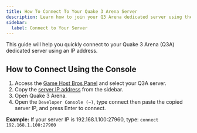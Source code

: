 ```yaml
---
title: How To Connect To Your Quake 3 Arena Server
description: Learn how to join your Q3 Arena dedicated server using the IP address.
sidebar:
  label: Connect to Your Server
---
```


This guide will help you quickly connect to your Quake 3 Arena (Q3A) dedicated server using an IP address.

## How to Connect Using the Console

1. Access the [Game Host Bros Panel](https://panel.gamehostbros.com/) and select your Q3A server.
2. Copy the [server IP address](https://www.youtube.com/watch?v=Ap7DtDF-wYg) from the sidebar.
3. Open Quake 3 Arena.
4. Open the `Developer Console (~)`, type connect then paste the copied server IP, and press Enter to connect.

**Example:** If your server IP is 192.168.1.100:27960, type:
`connect 192.168.1.100:27960`
